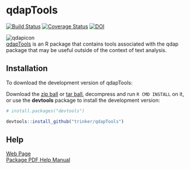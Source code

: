 # qdapTools

[![Build Status](https://travis-ci.org/trinker/qdapTools.png?branch=master)](https://travis-ci.org/trinker/qdapTools) 
[![Coverage Status](https://coveralls.io/repos/trinker/qdapTools/badge.png)](https://coveralls.io/r/trinker/qdapTools)
[![DOI](https://zenodo.org/badge/5398/trinker/qdapTools.png)](http://dx.doi.org/10.5281/zenodo.11117)

![qdapicon](https://dl.dropbox.com/u/61803503/qdapicon.png)   
[qdapTools](http://trinker.github.com/qdapTools_dev) is an R package that contains tools associated with the qdap package that may be useful outside of the context of text analysis.

## Installation

To download the development version of qdapTools:

Download the [zip ball](https://github.com/trinker/qdapTools/zipball/master) or [tar ball](https://github.com/trinker/qdapTools/tarball/master), decompress and run `R CMD INSTALL` on it, or use the **devtools** package to install the development version:

```r
# install.packages("devtools")

devtools::install_github("trinker/qdapTools")
```

## Help
[Web Page](http://trinker.github.com/qdapTools/)    
[Package PDF Help Manual](https://dl.dropboxusercontent.com/u/61803503/qdapTools.pdf) 


